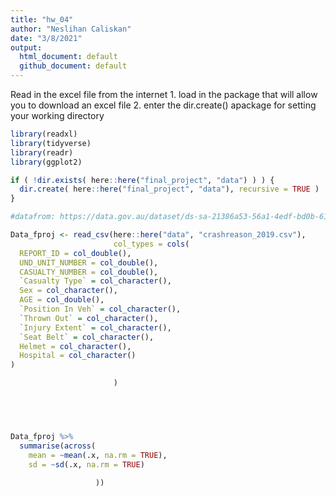 ```yaml
---
title: "hw_04"
author: "Neslihan Caliskan"
date: "3/8/2021"
output: 
  html_document: default
  github_document: default
---
```


Read in the excel file from the internet
1. load in the package that will allow you to download an excel file
2. enter the dir.create() apackage for setting your working directory

```r
library(readxl)
library(tidyverse)
library(readr)
library(ggplot2)

if ( !dir.exists( here::here("final_project", "data") ) ) {
  dir.create( here::here("final_project", "data"), recursive = TRUE )
}

#datafrom: https://data.gov.au/dataset/ds-sa-21386a53-56a1-4edf-bd0b-61ed15f10acf/distribution/dist-sa-0f522af2-ad29-47b4-82dc-12c9cbe79796/details?q=

Data_fproj <- read_csv(here::here("data", "crashreason_2019.csv"),
                       col_types = cols(
  REPORT_ID = col_double(),
  UND_UNIT_NUMBER = col_double(),
  CASUALTY_NUMBER = col_double(),
  `Casualty Type` = col_character(),
  Sex = col_character(),
  AGE = col_double(),
  `Position In Veh` = col_character(),
  `Thrown Out` = col_character(),
  `Injury Extent` = col_character(),
  `Seat Belt` = col_character(),
  Helmet = col_character(),
  Hospital = col_character()
)

                       )



         
```

```r
Data_fproj %>% 
  summarise(across(
    mean = ~mean(.x, na.rm = TRUE),
    sd = ~sd(.x, na.rm = TRUE)
              
                   ))


```

